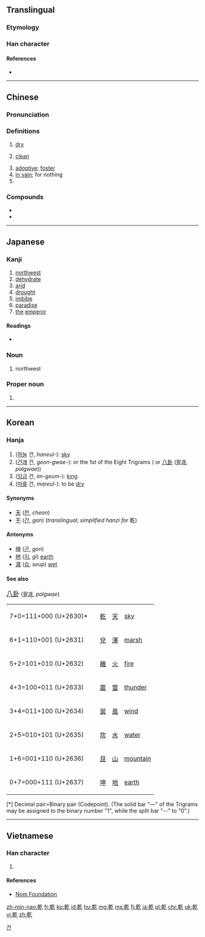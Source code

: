 {{also|亁|干}}<!-- may be replaced by zh-forms -->
==Translingual==

===Etymology===
{{Han compound|倝|乙|c1=p|c2=s|ls=psc}}

===Han character===
{{Han char|rn=5|rad=乙|as=10|sn=11|four=48417|canj=JJON|ids=⿸⿰𠦝𠂉乙}}

====References====
* {{Han ref|kx=0084.250|dkj=00204|dj=0172.010|hdz=10056.100|uh=4E7E|ud=20094|bh=B0AE|bd=45230}}

----

==Chinese==
{{zh-hanzi-box|[[干]]/乾|乾}}

===Pronunciation===
{{zh-pron
|m=gān,qián
|ma=
|c=gon1,kin4
|h=pfs=kôn
|mn=kan
|w=1koe
|mc=y
|oc=y
|cat=n,a,adv,pn
}}

===Definitions===
# [[dry]]
#: {{zh-usex|我 喉嚨 很 '''乾'''。|My throat feels '''dry'''.|link=y|in_notes=y}}
# [[clean]]
#: {{zh-usex|乾淨|clean|link=y|in_notes=y}}
# [[adoptive]]; [[foster]]
# [[in vain]]; for nothing
# {{surname|lang=zh}}

===Compounds===
* {{zh-l|乾淨/干净}}
* {{zh-l|乾酪/干酪}}

----

==Japanese==

===Kanji===
{{ja-kanji|grade=c|rs=乙10}}

# [[northwest]]
# [[dehydrate]]
# [[arid]]
# [[drought]]
# [[imbibe]]
# [[paradise]]
# [[the]] [[emperor]]

====Readings====
* {{ja-readings|goon=[[かん]] (kan), [[げん]] (gen)|kanon=[[かん]] (kan), [[けん]] (ken)|kun=[[かわく]] (kawaku), [[かわかす]] (kawakasu), [[いぬい]] (inui)}}

===Noun===
{{ja-noun|いぬい|hhira=いぬゐ}}

# {{context|obsolete|lang=ja|sort=いぬい}} northwest

===Proper noun===
{{ja-pos|いぬい|proper|hhira=いぬゐ}}

# {{surname|lang=ja|sort=いぬい}}

----

==Korean==

===Hanja===
{{ko-hanja|hangeul=[[건]], [[간]]|rv=geon, gan|mr=kŏn, kan}}

# ([[하늘]] 건, ''haneul-''): [[sky]]
# ([[건괘]] 건, ''geon-gwae-''): {{lang|und|sc=Latinx|☷}} or the 1st of the Eight Trigrams ({{lang|und|sc=Latinx|☰☱☲☳☴☵☶☷}} or [[w:Ba gua (concept)|八卦]] ([[팔괘]], ''palgwae'')) 
# ([[임금]] 건, ''im-geum-''): [[king]]
# ([[마르다|마를]] 건, ''mareul-''): to be [[dry]] 

====Synonyms====
* [[天]] ([[천]], ''cheon'')
* [[干]] ([[간]], ''gan'') (''translingual; simplified hanzi for'' 乾)

====Antonyms====
* [[坤]] ([[곤]], ''gon'') 
* [[地]] ([[지]], ''gi'') [[earth]]
* [[濕]] ([[습]], ''seup'') [[wet]]

====See also====
<big> [[w:Ba gua (concept)|八卦]] </big> ([[팔괘]], ''palgwae'')
<ul>
{| class=wikitable
|- 
| 7+0=111+000 (U+2630)*
|  {{lang|und|sc=Latinx|☰}}   
|  [[乾]]
|  [[天]]
|  [[sky]]
|- 
| 6+1=110+001 (U+2631)
|  {{lang|und|sc=Latinx|☱}}
|  [[兌]]
|  [[澤]]
|  [[marsh]]
|- 
| 5+2=101+010 (U+2632)
| {{lang|und|sc=Latinx|☲}}
| [[離]]
| [[火]]
| [[fire]]
|- 
| 4+3=100+011 (U+2633)
| {{lang|und|sc=Latinx|☳}}
| [[震]]
| [[雷]]
| [[thunder]]
|- 
| 3+4=011+100 (U+2634)
| {{lang|und|sc=Latinx|☴}}
| [[巽]]
| [[風]]
| [[wind]]
|- 
| 2+5=010+101 (U+2635)
| {{lang|und|sc=Latinx|☵}}
| [[坎]]
| [[水]]
| [[water]]
|- 
| 1+6=001+110 (U+2636)
| {{lang|und|sc=Latinx|☶}}
| [[艮]]
| [[山]]
| [[mountain]]
|- 
| 0+7=000+111 (U+2637)
| {{lang|und|sc=Latinx|☷}}
| [[坤]]
| [[地]]
| [[earth]] 
|}
[*] Decimal pair=Binary pair (Codepoint). (The solid bar "—" of the Trigrams may be assigned to the binary number "1", while the split bar "--" to "0".)
</ul>

[[Category:Hanja readings|건]]

----

==Vietnamese==

===Han character===
{{vi-hantu|[[kiền]], [[cạn]], [[can]], [[càn]], [[khan]], [[gàn]], [[phạm]]|rs=乙10}}

# {{defn|lang=vi|sort=乙10}}

====References====
*[http://nomfoundation.org/common/nom_details.php?codepoint=4e7e Nom Foundation]

[[zh-min-nan:乾]]
[[fr:乾]]
[[ko:乾]]
[[id:乾]]
[[hu:乾]]
[[mg:乾]]
[[ms:乾]]
[[fj:乾]]
[[ja:乾]]
[[pl:乾]]
[[chr:乾]]
[[uk:乾]]
[[vi:乾]]
[[zh:乾]]